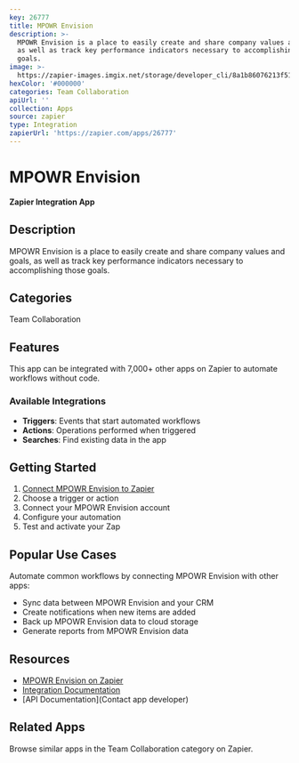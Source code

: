 ```yaml
---
key: 26777
title: MPOWR Envision
description: >-
  MPOWR Envision is a place to easily create and share company values and goals,
  as well as track key performance indicators necessary to accomplishing those
  goals.
image: >-
  https://zapier-images.imgix.net/storage/developer_cli/8a1b86076213f51767d4cfc5ee61e8be_2.png?auto=format%2Ccompress&ixlib=python-3.0.0&q=50
hexColor: '#000000'
categories: Team Collaboration
apiUrl: ''
collection: Apps
source: zapier
type: Integration
zapierUrl: 'https://zapier.com/apps/26777'
---
```

# MPOWR Envision

**Zapier Integration App**

## Description

MPOWR Envision is a place to easily create and share company values and goals, as well as track key performance indicators necessary to accomplishing those goals.

## Categories

Team Collaboration

## Features

This app can be integrated with 7,000+ other apps on Zapier to automate workflows without code.

### Available Integrations

- **Triggers**: Events that start automated workflows
- **Actions**: Operations performed when triggered
- **Searches**: Find existing data in the app

## Getting Started

1. [Connect MPOWR Envision to Zapier](https://zapier.com/apps/26777)
2. Choose a trigger or action
3. Connect your MPOWR Envision account
4. Configure your automation
5. Test and activate your Zap

## Popular Use Cases

Automate common workflows by connecting MPOWR Envision with other apps:

- Sync data between MPOWR Envision and your CRM
- Create notifications when new items are added
- Back up MPOWR Envision data to cloud storage
- Generate reports from MPOWR Envision data

## Resources

- [MPOWR Envision on Zapier](https://zapier.com/apps/26777)
- [Integration Documentation](https://zapier.com/apps/26777/integrations)
- [API Documentation](Contact app developer)

## Related Apps

Browse similar apps in the Team Collaboration category on Zapier.

